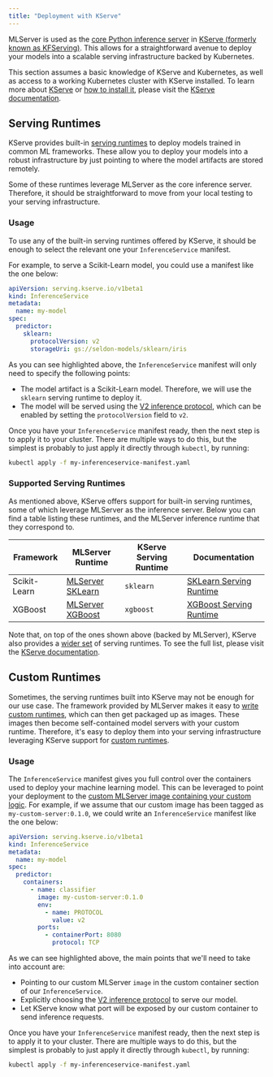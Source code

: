 ```yaml
---
title: "Deployment with KServe"
---
```


MLServer is used as the [core Python inference server](https://kserve.github.io/website/modelserving/v1beta1/sklearn/v2/) in
[KServe (formerly known as KFServing)](https://kserve.github.io/website/).
This allows for a straightforward avenue to deploy your models into a scalable
serving infrastructure backed by Kubernetes.

<Note>This section assumes a basic knowledge of KServe and Kubernetes, as well as 
access to a working Kubernetes cluster with KServe installed. 
To learn more about [KServe](https://kserve.github.io/website/) or [how to install it](https://kserve.github.io/website/get_started/), please visit the 
[KServe documentation](https://kserve.github.io/website/).</Note>

## Serving Runtimes

KServe provides built-in [serving
runtimes](https://kserve.github.io/website/modelserving/v1beta1/serving_runtime/)
to deploy models trained in common ML frameworks.
These allow you to deploy your models into a robust infrastructure by just
pointing to where the model artifacts are stored remotely.

Some of these runtimes leverage MLServer as the core inference server.
Therefore, it should be straightforward to move from your local testing to your
serving infrastructure.

### Usage

To use any of the built-in serving runtimes offered by KServe, it should be
enough to select the relevant one your `InferenceService` manifest.

For example, to serve a Scikit-Learn model, you could use a manifest like the
one below:

```yaml
apiVersion: serving.kserve.io/v1beta1
kind: InferenceService
metadata:
  name: my-model
spec:
  predictor:
    sklearn:
      protocolVersion: v2
      storageUri: gs://seldon-models/sklearn/iris
```

As you can see highlighted above, the `InferenceService` manifest will only
need to specify the following points:

- The model artifact is a Scikit-Learn model. Therefore, we will use the
  `sklearn` serving runtime to deploy it.
- The model will be served using the [V2 inference
  protocol](https://docs.seldon.io/projects/seldon-core/en/latest/reference/apis/v2-protocol.html),
  which can be enabled by setting the `protocolVersion` field to `v2`.

Once you have your `InferenceService` manifest ready, then the next step is to
apply it to your cluster.
There are multiple ways to do this, but the simplest is probably to just apply
it directly through `kubectl`, by running:

```bash
kubectl apply -f my-inferenceservice-manifest.yaml
```

### Supported Serving Runtimes

As mentioned above, KServe offers support for built-in serving runtimes, some
of which leverage MLServer as the inference server.
Below you can find a table listing these runtimes, and the MLServer inference
runtime that they correspond to.

| Framework    | MLServer Runtime                           | KServe Serving Runtime | Documentation                                                                                |
| ------------ | ------------------------------------------ | ---------------------- | -------------------------------------------------------------------------------------------- |
| Scikit-Learn | [MLServer SKLearn](../../runtimes/sklearn) | `sklearn`              | [SKLearn Serving Runtime](https://kserve.github.io/website/modelserving/v1beta1/sklearn/v2/) |
| XGBoost      | [MLServer XGBoost](../../runtimes/xgboost) | `xgboost`              | [XGBoost Serving Runtime](https://kserve.github.io/website/modelserving/v1beta1/xgboost/)    |

Note that, on top of the ones shown above (backed by MLServer), KServe also
provides a [wider set](https://kserve.github.io/website/modelserving/v1beta1/serving_runtime/) of
serving runtimes. To see the full list, please visit the [KServe
documentation](https://kserve.github.io/website/modelserving/v1beta1/serving_runtime/).

## Custom Runtimes

Sometimes, the serving runtimes built into KServe may not be enough for our use case.
The framework provided by MLServer makes it easy to [write custom
runtimes](../../runtimes/custom), which can then get packaged up as images.
These images then become self-contained model servers with your custom runtime.
Therefore, it's easy to deploy them into your serving infrastructure leveraging
KServe support for [custom
runtimes](https://kserve.github.io/website/modelserving/v1beta1/custom/custom_model/#deploy-the-custom-predictor-on-kserve).

### Usage

The `InferenceService` manifest gives you full control over the containers used
to deploy your machine learning model.
This can be leveraged to point your deployment to the [custom MLServer image
containing your custom logic](../../runtimes/custom).
For example, if we assume that our custom image has been tagged as
`my-custom-server:0.1.0`, we could write an `InferenceService` manifest like
the one below:

```yaml
apiVersion: serving.kserve.io/v1beta1
kind: InferenceService
metadata:
  name: my-model
spec:
  predictor:
    containers:
      - name: classifier
        image: my-custom-server:0.1.0
        env:
          - name: PROTOCOL
            value: v2
        ports:
          - containerPort: 8080
            protocol: TCP
```

As we can see highlighted above, the main points that we'll need to take into
account are:

- Pointing to our custom MLServer `image` in the custom container section of
  our `InferenceService`.
- Explicitly choosing the [V2 inference
  protocol](https://docs.seldon.io/projects/seldon-core/en/latest/reference/apis/v2-protocol.html) to
  serve our model.
- Let KServe know what port will be exposed by our custom container to send
  inference requests.

Once you have your `InferenceService` manifest ready, then the next step is to
apply it to your cluster.
There are multiple ways to do this, but the simplest is probably to just apply
it directly through `kubectl`, by running:

```bash
kubectl apply -f my-inferenceservice-manifest.yaml
```
